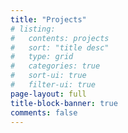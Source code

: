 ```yaml
---
title: "Projects"
# listing:
#   contents: projects
#   sort: "title desc"
#   type: grid
#   categories: true
#   sort-ui: true
#   filter-ui: true
page-layout: full
title-block-banner: true
comments: false
---
```

